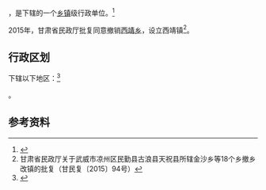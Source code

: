 {{中国乡级行政区|62/06/22/202/000}}

'''{{PAGENAMEBASE}}'''，是{{PRC admin/fullname|62/06/22/202/000|3}}下辖的一个[[乡镇|乡镇]]级行政单位。<ref>{{PRC admin/ref sgc|{{PRC admin/parent|62/06/22/202/000}}}}</ref>

2015年，甘肃省民政厅批复同意撤销[[西靖乡|西靖乡]]，设立西靖镇<ref>甘肃省民政厅关于武威市凉州区民勤县古浪县天祝县所辖金沙乡等18个乡撤乡改镇的批复（甘民复〔2015〕94号）</ref>。

== 行政区划 ==

{{PAGENAMEBASE}}下辖以下地区：<ref>{{PRC admin/ref sgc|62/06/22/202/000}}</ref>

{{PRC admin/children|62/06/22/202/000}}。

== 参考资料 ==

{{reflist}}

{{行政区划小作品}}
{{PRC admin/navcat|62/06/22/202/000}}